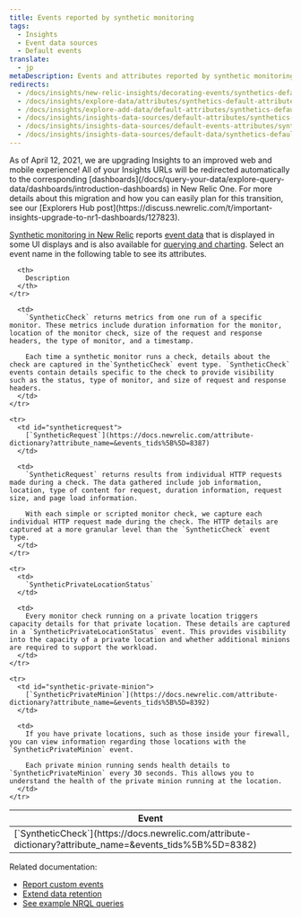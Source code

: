 ```yaml
---
title: Events reported by synthetic monitoring
tags:
  - Insights
  - Event data sources
  - Default events
translate:
  - jp
metaDescription: Events and attributes reported by synthetic monitoring in New Relic.
redirects:
  - /docs/insights/new-relic-insights/decorating-events/synthetics-default-attributes-insights
  - /docs/insights/explore-data/attributes/synthetics-default-attributes-insights
  - /docs/insights/explore-add-data/default-attributes/synthetics-default-attributes-insights
  - /docs/insights/insights-data-sources/default-attributes/synthetics-default-attributes-insights
  - /docs/insights/insights-data-sources/default-events-attributes/synthetics-default-events-attributes-insights
  - /docs/insights/insights-data-sources/default-data/synthetics-default-events-insights
---
```


<Callout variant="important">
  As of April 12, 2021, we are upgrading Insights to an improved web and mobile experience! All of your Insights URLs will be redirected automatically to the corresponding [dashboards](/docs/query-your-data/explore-query-data/dashboards/introduction-dashboards) in New Relic One. For more details about this migration and how you can easily plan for this transition, see our [Explorers Hub post](https://discuss.newrelic.com/t/important-insights-upgrade-to-nr1-dashboards/127823).
</Callout>

[Synthetic monitoring in New Relic](/docs/synthetics/new-relic-synthetics/getting-started/introduction-new-relic-synthetics) reports [event data](https://docs.newrelic.com/docs/using-new-relic/data/understand-data/new-relic-data-types#event-data) that is displayed in some UI displays and is also available for [querying and charting](https://docs.newrelic.com/docs/using-new-relic/data/understand-data/query-new-relic-data). Select an event name in the following table to see its attributes.

<table>
  <thead>
    <tr>
      <th style={{ width: "300px" }}>
        Event
      </th>

      <th>
        Description
      </th>
    </tr>
  </thead>

  <tbody>
    <tr>
      <td id="syntheticcheck-error">
        [`SyntheticCheck`](https://docs.newrelic.com/attribute-dictionary?attribute_name=&events_tids%5B%5D=8382)
      </td>

      <td>
        `SyntheticCheck` returns metrics from one run of a specific monitor. These metrics include duration information for the monitor, location of the monitor check, size of the request and response headers, the type of monitor, and a timestamp.

        Each time a synthetic monitor runs a check, details about the check are captured in the`SyntheticCheck` event type. `SyntheticCheck` events contain details specific to the check to provide visibility such as the status, type of monitor, and size of request and response headers.
      </td>
    </tr>

    <tr>
      <td id="syntheticrequest">
        [`SyntheticRequest`](https://docs.newrelic.com/attribute-dictionary?attribute_name=&events_tids%5B%5D=8387)
      </td>

      <td>
        `SyntheticRequest` returns results from individual HTTP requests made during a check. The data gathered include job information, location, type of content for request, duration information, request size, and page load information.

        With each simple or scripted monitor check, we capture each individual HTTP request made during the check. The HTTP details are captured at a more granular level than the `SyntheticCheck` event type.
      </td>
    </tr>

    <tr>
      <td>
        `SyntheticPrivateLocationStatus`
      </td>

      <td>
        Every monitor check running on a private location triggers capacity details for that private location. These details are captured in a `SyntheticPrivateLocationStatus` event. This provides visibility into the capacity of a private location and whether additional minions are required to support the workload.
      </td>
    </tr>

    <tr>
      <td id="synthetic-private-minion">
        [`SyntheticPrivateMinion`](https://docs.newrelic.com/attribute-dictionary?attribute_name=&events_tids%5B%5D=8392)
      </td>

      <td>
        If you have private locations, such as those inside your firewall, you can view information regarding those locations with the `SyntheticPrivateMinion` event.

        Each private minion running sends health details to `SyntheticPrivateMinion` every 30 seconds. This allows you to understand the health of the private minion running at the location.
      </td>
    </tr>
  </tbody>
</table>

Related documentation:

* [Report custom events](https://docs.newrelic.com/docs/insights/insights-data-sources/custom-data/report-custom-event-data)
* [Extend data retention](https://docs.newrelic.com/docs/insights/use-insights-ui/manage-account-data/extend-event-data-retention)
* [See example NRQL queries](https://docs.newrelic.com/docs/query-data/nrql-new-relic-query-language/nrql-query-tutorials)
